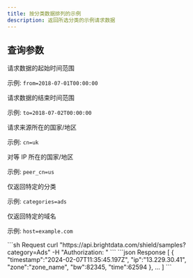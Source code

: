 ```yaml
---
title: 按分类数据排列的示例
description: 返回所选分类的示例请求数据
---
```


## 查询参数
<ParamField query="from" type="string">
请求数据的起始时间范围

示例: `from=2018-07-01T00:00:00`
</ParamField>

<ParamField query="to" type="string">
请求数据的结束时间范围

示例: `to=2018-07-02T00:00:00`
</ParamField>

<ParamField query="cn" type="string">
请求来源所在的国家/地区

示例: `cn=uk`
</ParamField>

<ParamField query="peer_cn" type="string">
对等 IP 所在的国家/地区

示例: `peer_cn=us`
</ParamField>

<ParamField query="类别" type="string">
仅返回特定的分类

示例: `categories=ads`
</ParamField>

<ParamField query="host" type="string">
仅返回特定的域名

示例: `host=example.com`
</ParamField>


<RequestExample>
```sh Request
curl "https://api.brightdata.com/shield/samples?category=Ads" -H "Authorization: <Bearer Token>" 
```
</RequestExample>

<ResponseExample>
```json Response
[
    {
        "timestamp":"2024-02-07T11:35:45.197Z",
        "ip":"13.229.30.41",
        "zone":"zone_name",
        "bw":82345,
        "time":62594
    }, ... 
]
```
</ResponseExample>
